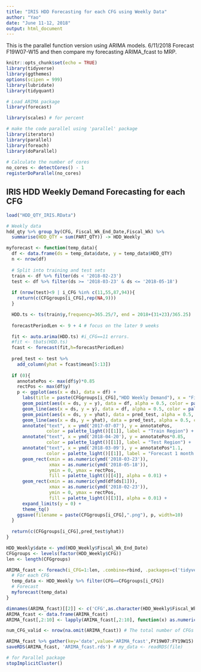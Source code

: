 ```yaml
---
title: "IRIS HDD Forecasting for each CFG using Weekly Data"
author: "Yao"
date: "June 11-12, 2018"
output: html_document
---
```


This is the parallel function version using ARIMA models.
6/11/2018 Forecast F19W07-W15 and then compare my forecasting ARIMA_fcast to MRP.

```r
knitr::opts_chunk$set(echo = TRUE)
library(tidyverse)
library(ggthemes)
options(scipen = 999)
library(lubridate)
library(tidyquant)

# Load ARIMA package
library(forecast)

library(scales) # for percent

# make the code parallel using 'parallel' package
library(iterators)
library(parallel)
library(foreach)
library(doParallel)
 
# Calculate the number of cores
no_cores <- detectCores() - 1
registerDoParallel(no_cores)
```

## IRIS HDD Weekly Demand Forecasting for each CFG

```r
load("HDD_QTY_IRIS.RData")

# Weekly data
hdd_qty %>% group_by(CFG, Fiscal_Wk_End_Date,Fiscal_Wk) %>%
  summarise(HDD_QTY = sum(PART_QTY)) -> HDD_Weekly
```

```r
myforecast <- function(temp_data){
  df <- data.frame(ds = temp_data$date, y = temp_data$HDD_QTY)
  n <- nrow(df)
  
  # Split into training and test sets
  train <- df %>% filter(ds < '2018-02-23')
  test <- df %>% filter(ds >= '2018-03-23' & ds <= '2018-05-18')
  
  if (nrow(test)<9 | i_CFG %in% c(11,55,87,94)){
    return(c(CFGgroups[i_CFG],rep(NA,9)))
  }

  HDD.ts <- ts(train$y,frequency=365.25/7, end = 2018+(31+23)/365.25)
  
  forecastPeriodLen <- 9 + 4 # focus on the later 9 weeks

  fit <- auto.arima(HDD.ts) #i_CFG==11 errors.
  #fit <- tbats(HDD.ts)
  fcast <- forecast(fit,h=forecastPeriodLen)
  
  pred_test <- test %>%
    add_column(yhat = fcast$mean[5:13])
  
  if (0){
    annotatePos <- max(df$y)*0.85
    rectPos <- max(df$y)
    p <- ggplot(aes(x = ds), data = df) +
      labs(title = paste(CFGgroups[i_CFG],"HDD Weekly Demand"), x = "Fiscal Week End Date",y='Weekly Demand') +
      geom_point(aes(x = ds, y = y), data = df, alpha = 0.5, color = palette_light()[[1]]) + 
      geom_line(aes(x = ds, y = y), data = df, alpha = 0.5, color = palette_light()[[1]]) +
      geom_point(aes(x = ds, y = yhat), data = pred_test, alpha = 0.5, color = palette_light()[[2]]) + 
      geom_line(aes(x = ds, y = yhat), data = pred_test, alpha = 0.5, color = palette_light()[[2]]) +
      annotate("text", x = ymd('2017-07-07'), y = annotatePos,
               color = palette_light()[[1]], label = "Train Region") +
      annotate("text", x = ymd('2018-04-20'), y = annotatePos*0.85,
               color = palette_light()[[1]], label = "Test Region") +
      annotate("text", x = ymd('2018-03-09'), y = annotatePos*1.1,
               color = palette_light()[[1]], label = "Forecast 1 month ahead") +
      geom_rect(xmin = as.numeric(ymd('2018-03-23')),
                xmax = as.numeric(ymd('2018-05-18')),
                ymin = 0, ymax = rectPos,
                fill = palette_light()[[4]], alpha = 0.01) + 
      geom_rect(xmin = as.numeric(ymd(df$ds[1])),
                xmax = as.numeric(ymd('2018-02-23')),
                ymin = 0, ymax = rectPos,
                fill = palette_light()[[3]], alpha = 0.01) + 
      expand_limits(y = 0) +
      theme_tq() 
    ggsave(filename = paste(CFGgroups[i_CFG],".png"), p, width=10)
  }
  
  return(c(CFGgroups[i_CFG],pred_test$yhat))
}
```


```r
HDD_Weekly$date <- ymd(HDD_Weekly$Fiscal_Wk_End_Date)
CFGgroups <- levels(factor(HDD_Weekly$CFG))
len <- length(CFGgroups)

ARIMA_fcast <- foreach(i_CFG=1:len, .combine=rbind, .packages=c('tidyverse','forecast','Rcpp','ggthemes','lubridate','tidyquant')) %dopar% {
  # For each CFG
  temp_data <- HDD_Weekly %>% filter(CFG==CFGgroups[i_CFG])
  # Forecast
  myforecast(temp_data)
}

dimnames(ARIMA_fcast)[[2]] <- c('CFG',as.character(HDD_Weekly$Fiscal_Wk[112:120]))
ARIMA_fcast <- data.frame(ARIMA_fcast)
ARIMA_fcast[,2:10] <- lapply(ARIMA_fcast[,2:10], function(x) as.numeric(as.character(x)))

num_CFG_valid <- nrow(na.omit(ARIMA_fcast)) # The total number of CFGs were forecasted.

ARIMA_fcast %>% gather(key='date',value='ARIMA_fcast',FY19W07:FY19W15) -> ARIMA_fcast
saveRDS(ARIMA_fcast, 'ARIMA_fcast.rds') # my_data <- readRDS(file)
```

```r
# for Parallel package
stopImplicitCluster()
```
